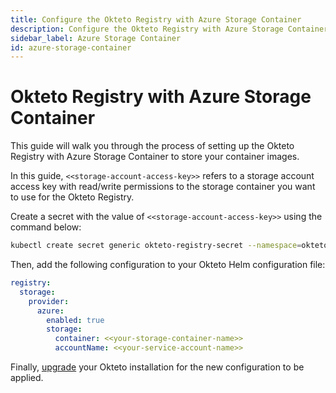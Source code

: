 ```yaml
---
title: Configure the Okteto Registry with Azure Storage Container
description: Configure the Okteto Registry with Azure Storage Container
sidebar_label: Azure Storage Container
id: azure-storage-container
---
```


# Okteto Registry with Azure Storage Container

This guide will walk you through the process of setting up the Okteto Registry with Azure Storage Container to store your container images.

In this guide, `<<storage-account-access-key>>` refers to a storage account access key with read/write permissions to the storage container you want to use for the Okteto Registry.

Create a secret with the value of `<<storage-account-access-key>>` using the command below:

```bash
kubectl create secret generic okteto-registry-secret --namespace=okteto --from-literal=secretKey=<<storage-account-access-key>>
```

Then, add the following configuration to your Okteto Helm configuration file:

```yaml
registry:
  storage:
    provider:
      azure:
        enabled: true
        storage:
          container: <<your-storage-container-name>>
          accountName: <<your-service-account-name>>
```

Finally, [upgrade](self-hosted/manage/upgrade.mdx) your Okteto installation for the new configuration to be applied.
